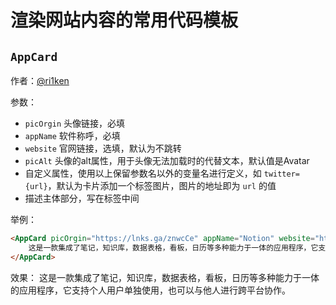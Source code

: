 
# 渲染网站内容的常用代码模板
## ``AppCard``
作者：[@ri1ken](https://github.com/Kiotlin)

参数：
- ``picOrgin`` 头像链接，必填
- ``appName`` 软件称呼，必填
- ``website`` 官网链接，选填，默认为不跳转
- ``picAlt`` 头像的alt属性，用于头像无法加载时的代替文本，默认值是Avatar
- 自定义属性，使用以上保留参数名以外的变量名进行定义，如 ``twitter={url}``，默认为卡片添加一个标签图片，图片的地址即为 ``url`` 的值
- 描述主体部分，写在标签中间

举例：
```markdown
<AppCard picOrgin="https://lnks.ga/znwcCe" appName="Notion" website="https://notion.so" twitter="https://img.shields.io/twitter/follow/NotionHQ?style=social">
    这是一款集成了笔记，知识库，数据表格，看板，日历等多种能力于一体的应用程序，它支持个人用户单独使用，也可以与他人进行跨平台协作。
</AppCard>
```

效果：
<AppCard picOrgin="https://lnks.ga/znwcCe" appName="Notion" website="https://notion.so" twitter="https://img.shields.io/twitter/follow/NotionHQ?style=social">
    这是一款集成了笔记，知识库，数据表格，看板，日历等多种能力于一体的应用程序，它支持个人用户单独使用，也可以与他人进行跨平台协作。
</AppCard>
